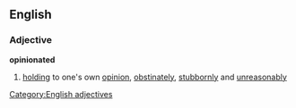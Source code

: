 ==English==
===Adjective===
'''opinionated'''
#[[holding]] to one's own [[opinion]], [[obstinately]], [[stubbornly]] and [[unreasonably]]
[[Category:English adjectives]]